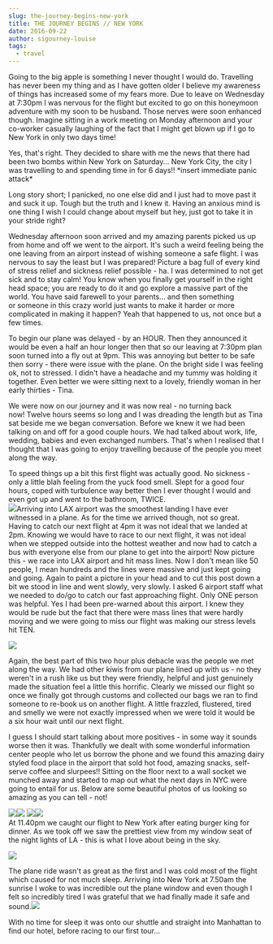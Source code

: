 ```yaml
---
slug: the-journey-begins-new-york
title: THE JOURNEY BEGINS // NEW YORK
date: 2016-09-22
author: sigourney-louise
tags:
  - travel
---
```

Going to the big apple is something I never thought I would do. Travelling has never been my thing and as I have gotten older I believe my awareness of things has increased some of my fears more. Due to leave on Wednesday at 7:30pm I was nervous for the flight but excited to go on this honeymoon adventure with my soon to be husband. Those nerves were soon enhanced though. Imagine sitting in a work meeting on Monday afternoon and your co-worker casually laughing of the fact that I might get blown up if I go to New York in only two days time! 

Yes, that's right. They decided to share with me the news that there had been two bombs within New York on Saturday... New York City, the city I was travelling to and spending time in for 6 days!! \*insert immediate panic attack\*

Long story short; I panicked, no one else did and I just had to move past it and suck it up. Tough but the truth and I knew it. Having an anxious mind is one thing I wish I could change about myself but hey, just got to take it in your stride right?

Wednesday afternoon soon arrived and my amazing parents picked us up from home and off we went to the airport. It's such a weird feeling being the one leaving from an airport instead of wishing someone a safe flight. I was nervous to say the least but I was prepared! Picture a bag full of every kind of stress relief and sickness relief possible - ha. I was determined to not get sick and to stay calm! You know when you finally get yourself in the right head space; you are ready to do it and go explore a massive part of the world. You have said farewell to your parents... and then something\
or someone in this crazy world just wants to make it harder or more complicated in making it happen? Yeah that happened to us, not once but a few times. 

To begin our plane was delayed - by an HOUR. Then they announced it would be even a half an hour longer then that so our leaving at 7:30pm plan soon turned into a fly out at 9pm. This was annoying but better to be safe then sorry - there were issue with the plane. On the bright side I was feeling ok, not to stressed. I didn't have a headache and my tummy was holding it together. Even better we were sitting next to a lovely, friendly woman in her early thirties - Tina. 

We were now on our journey and it was now real - no turning back now! Twelve hours seems so long and I was dreading the length but as Tina sat beside me we began conversation. Before we knew it we had been talking on and off for a good couple hours. We had talked about work, life, wedding, babies and even exchanged numbers. That's when I realised that I thought that I was going to enjoy travelling because of the people you meet along the way. 

To speed things up a bit this first flight was actually good. No sickness - only a little blah feeling from the yuck food smell. Slept for a good four hours, coped with turbulence way better then I ever thought I would and even got up and went to the bathroom, TWICE.\
![](http://sigourneylouise.nz/wp-content/uploads/2017/09/IMG_2342-e1505264120299-768x1024.jpg)Arriving into LAX airport was the smoothest landing I have ever witnessed in a plane. As for the time we arrived though, not so great. Having to catch our next flight at 4pm it was not ideal that we landed at 2pm. Knowing we would have to race to our next flight, it was not ideal when we stepped outside into the hottest weather and now had to catch a bus with everyone else from our plane to get into the airport! Now picture this - we race into LAX airport and hit mass lines. Now I don't mean like 50 people, I mean hundreds and the lines were massive and just kept going and going. Again to paint a picture in your head and to cut this post down a bit we stood in line and went slowly, very slowly. I asked 6 airport staff what we needed to do/go to catch our fast approaching flight. Only ONE person was helpful. Yes I had been pre-warned about this airport. I knew they would be rude but the fact that there were mass lines that were hardly moving and we were going to miss our flight was making our stress levels hit TEN.

![](http://sigourneylouise.nz/wp-content/uploads/2017/09/21733796_10155632688731763_2004121740_o-1024x576.jpg)

Again, the best part of this two hour plus debacle was the people we met along the way. We had other kiwis from our plane lined up with us - no they weren't in a rush like us but they were friendly, helpful and just genuinely made the situation feel a little this horrific. Clearly we missed our flight so once we finally got through customs and collected our bags we ran to find someone to re-book us on another flight. A little frazzled, flustered, tired and smelly we were not exactly impressed when we were told it would be a six hour wait until our next flight. 

I guess I should start talking about more positives - in some way it sounds worse then it was. Thankfully we dealt with some wonderful information center people who let us borrow the phone and we found this amazing dairy styled food place in the airport that sold hot food, amazing snacks, self-serve coffee and slurpees!! Sitting on the floor next to a wall socket we munched away and started to map out what the next days in NYC were going to entail for us. Below are some beautiful photos of us looking so amazing as you can tell - not!

![](http://sigourneylouise.nz/wp-content/uploads/2017/09/14469411_10154604013118958_1819911916_n.jpg)![](http://sigourneylouise.nz/wp-content/uploads/2017/09/14469177_10154604013143958_2111913768_n.jpg) ![](http://sigourneylouise.nz/wp-content/uploads/2017/09/IMG_7014-1024x683.jpg)![](http://sigourneylouise.nz/wp-content/uploads/2017/09/IMG_7013-1024x683.jpg)\
At 11.40pm we caught our flight to New York after eating burger king for dinner. As we took off we saw the prettiest view from my window seat of the night lights of LA - this is what I love about being in the sky.

![](http://sigourneylouise.nz/wp-content/uploads/2017/09/14483498_10154604013158958_1470494900_n.jpg)

The plane ride wasn't as great as the first and I was cold most of the flight which caused for not much sleep. Arriving into New York at 7.50am the sunrise I woke to was incredible out the plane window and even though I felt so incredibly tired I was grateful that we had finally made it safe and sound.![](http://sigourneylouise.nz/wp-content/uploads/2017/09/14483825_10154604013183958_104203788_n.jpg)

With no time for sleep it was onto our shuttle and straight into Manhattan to find our hotel, before racing to our first tour...